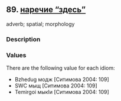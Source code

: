 ## 89. <a href =  'https://agricolamz.github.io/The_Circassian_Isoglosses_Database/89.html' target='_blank'>наречие "здесь"</a>
adverb; spatial; morphology

### Description



### Values
There are the following value for each idiom:

* Bzhedug  модж [Ситимова 2004: 109] 
* SWC  мыщ [Ситимова 2004: 109] 
* Temirgoi  мыкIи [Ситимова 2004: 109] 

